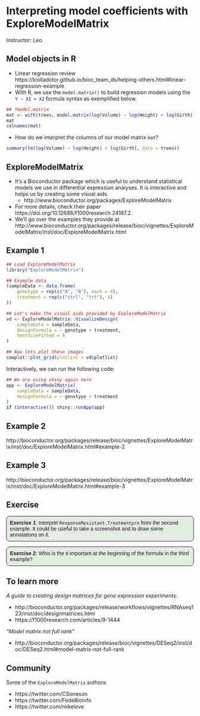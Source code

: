 # Interpreting model coefficients with ExploreModelMatrix

Instructor: Leo

## Model objects in R

* Linear regression review https://lcolladotor.github.io/bioc_team_ds/helping-others.html#linear-regression-example
* With R, we use the `model.matrix()` to build regression models using the `Y ~ X1 + X2` formula syntax as exemplified below.

```r
## ?model.matrix
mat <- with(trees, model.matrix(log(Volume) ~ log(Height) + log(Girth)))
mat
colnames(mat)
```

* How do we interpret the columns of our model matrix `mat`?

```r
summary(lm(log(Volume) ~ log(Height) + log(Girth), data = trees))
```

## ExploreModelMatrix

* It's a Bioconductor package which is useful to understand statistical models we use in differential expression analyses. It is interactive and helps us by creating some visual aids.
  - http://www.bioconductor.org/packages/ExploreModelMatrix
* For more details, check their paper https://doi.org/10.12688/f1000research.24187.2.
* We'll go over the examples they provide at http://www.bioconductor.org/packages/release/bioc/vignettes/ExploreModelMatrix/inst/doc/ExploreModelMatrix.html


## Example 1

```r
## Load ExploreModelMatrix
library("ExploreModelMatrix")

## Example data
(sampleData <- data.frame(
    genotype = rep(c("A", "B"), each = 4),
    treatment = rep(c("ctrl", "trt"), 4)
))

## Let's make the visual aids provided by ExploreModelMatrix
vd <- ExploreModelMatrix::VisualizeDesign(
    sampleData = sampleData,
    designFormula = ~ genotype + treatment,
    textSizeFitted = 4
)

## Now lets plot these images
cowplot::plot_grid(plotlist = vd$plotlist)
```

Interactively, we can run the following code:

```r
## We are using shiny again here
app <- ExploreModelMatrix(
    sampleData = sampleData,
    designFormula = ~ genotype + treatment
)
if (interactive()) shiny::runApp(app)
```

## Example 2

http://bioconductor.org/packages/release/bioc/vignettes/ExploreModelMatrix/inst/doc/ExploreModelMatrix.html#example-2

## Example 3

http://bioconductor.org/packages/release/bioc/vignettes/ExploreModelMatrix/inst/doc/ExploreModelMatrix.html#example-3

## Exercise

<style>
p.exercise  {
background-color: #E4EDE2;
padding: 9px;
border: 1px solid black;
border-radius: 10px;
font-family: sans-serif;
}
</style>

<p class="exercise">
**Exercise 1**:
Interpret `ResponseResistant.Treatmentpre` from the second example. It could be useful to take a screenshot and to draw some annotations on it.
</p>

<p class="exercise">
**Exercise 2**:
Whis is the `0` important at the beginning of the formula in the third example?
</p>

## To learn more

_A guide to creating design matrices for gene expression experiments_:

* http://bioconductor.org/packages/release/workflows/vignettes/RNAseq123/inst/doc/designmatrices.html
* https://f1000research.com/articles/9-1444

_“Model matrix not full rank”_

* http://bioconductor.org/packages/release/bioc/vignettes/DESeq2/inst/doc/DESeq2.html#model-matrix-not-full-rank

## Community

Some of the `ExploreModelMatrix` authors:

* https://twitter.com/CSoneson
* https://twitter.com/FedeBioinfo
* https://twitter.com/mikelove
